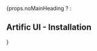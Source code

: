

<div className="main-blogs">
	{props.noMainHeading ? <TitleBar title="Artific UI - Installation"/> : <h2>Artific UI - Installation</h2>}
</div>

<Readme/>
